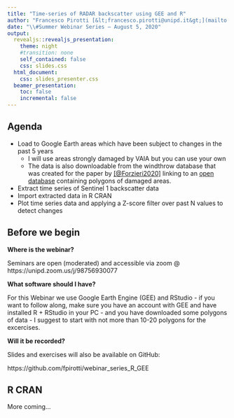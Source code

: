 ```yaml
---
title: "Time-series of RADAR backscatter using GEE and R"
author: "Francesco Pirotti [&lt;francesco.pirotti@unipd.it&gt;](mailto:francesco.pirotti@unipd.it)"
date: "\\#Summer Webinar Series — August 5, 2020"
output:
  revealjs::revealjs_presentation:
    theme: night
    #transition: none
    self_contained: false
    css: slides.css
  html_document:
    css: slides_presenter.css
  beamer_presentation:
    toc: false
    incremental: false
---
```


## Agenda

- Load to Google Earth areas which have been subject to changes in the past 5 years 
  - I will use areas strongly damaged by VAIA but you can use your own
  - The data is also downloadable from the windthrow database that was created for the paper by  [[@Forzieri2020]](https://essd.copernicus.org/articles/12/257/2020/) linking to an <a href="https://figshare.com/articles/A_spatially-explicit_database_of_wind_disturbances_in_European_forests_over_the_period_2000-2018/9555008" target="_blank">open database</a>  containing polygons of damaged areas. 
- Extract time series of Sentinel 1 backscatter data
- Import extracted data in R CRAN
- Plot time series data and applying a Z-score filter over past N values to detect changes

## Before we begin

**Where is the webinar?** 

Seminars are open (moderated) and accessible via zoom @ https://unipd.zoom.us/j/98756930077
 

**What software should I have?** 

For this Webinar we use Google Earth Engine (GEE) and RStudio - if you want to follow along, make sure you have an account with GEE and have installed R + RStudio in your PC - and you have downloaded some polygons of data - I suggest to start with not more than 10-20 polygons for the excercises.
 
**Will it be recorded?** 

Slides and exercises will also be available on GitHub:

https://github.com/fpirotti/webinar_series_R_GEE





## R CRAN

More coming...

&nbsp;  
&nbsp;  
&nbsp;  
&nbsp;  
&nbsp;  
&nbsp;  
&nbsp;  